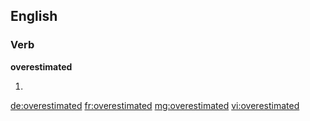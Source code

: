 ==English==

===Verb===
'''overestimated'''

# {{en-past of|overestimate}}

[[de:overestimated]]
[[fr:overestimated]]
[[mg:overestimated]]
[[vi:overestimated]]